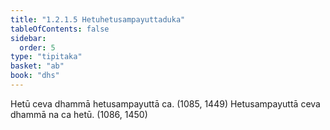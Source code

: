 ```yaml
---
title: "1.2.1.5 Hetuhetusampayuttaduka"
tableOfContents: false
sidebar:
  order: 5
type: "tipitaka"
basket: "ab"
book: "dhs"
---
```



<DynamicBreadcrumb />

<Division number="27" book="dhs" bookNo="29" page="6">

<Paragraph number="77" book="dhs">
Hetū ceva dhammā hetusampayuttā ca. (<Emphasis>1085, 1449</Emphasis>)
</Paragraph>

<Paragraph number="78" book="dhs">
Hetusampayuttā ceva dhammā na ca hetū. (<Emphasis>1086, 1450</Emphasis>)
</Paragraph>
</Division>